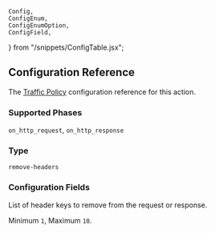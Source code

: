 	Config,
	ConfigEnum,
	ConfigEnumOption,
	ConfigField,
} from "/snippets/ConfigTable.jsx";

## Configuration Reference

The [Traffic Policy](/traffic-policy/) configuration
reference for this action.

### Supported Phases

`on_http_request`, `on_http_response`

### Type

`remove-headers`

### Configuration Fields

<Config>
	<ConfigField title="headers" type="array of strings" required={true}>
		<p>List of header keys to remove from the request or response.</p>
		<p>
			Minimum <code>1</code>, Maximum <code>10</code>.
		</p>
	</ConfigField>
</Config>
